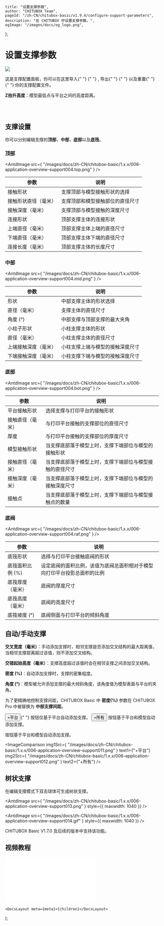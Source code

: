 
	title: "设置支撑参数",
	author: "CHITUBOX Team",
	pageId: "/zh-CN/chitubox-basic/v1.9.4/configure-support-parameters",
	description: "在 CHITUBOX 中设置支撑参数。",
	ogImage: "/images/docs/og_logo.png",
};

# 设置支撑参数

<div style={{ width: "100%", overflow: "auto" }}>
	<img
		src={
			"/images/docs/zh-CN/chitubox-basic/1.x.x/006-application-overview-support004.png"
		}
		style={{
			float: "right",
			paddingLeft: "1em",
			paddingBottom: "1em",
			maxWidth: "50%",
		}}
	/>
	<p>
		这是支撑配置面板，你可以在这里导入{" "}
		<AntdImage
			src={
				"/images/docs/zh-CN/chitubox-basic/1.x.x/006-application-overview-support008.png"
			}
		/>{" "}
		, 导出{" "}
		<AntdImage
			src={
				"/images/docs/zh-CN/chitubox-basic/1.x.x/006-application-overview-support009.png"
			}
		/>{" "}
		以及重置{" "}
		<AntdImage
			src={
				"/images/docs/zh-CN/chitubox-basic/1.x.x/006-application-overview-support007.png"
			}
		/>{" "}
		你的支撑配置文件。
	</p>
	<p>
		<b>Z抬升高度</b>：模型最低点与平台之间的高度距离。
	</p>
	<AntdImage
		src={
			"/images/docs/zh-CN/chitubox-basic/1.x.x/gif/009-z-lift-height.gif"
		}
		style={{ maxWidth: "200px" }}
	/>
	<br />
</div>
<br />

## 支撑设置

你可以分别编辑支撑的<b>顶部</b>，<b>中部</b>，<b>底部</b>以及<b>底筏</b>。<br/>

### 顶部

<AntdImage
	src={
		"/images/docs/zh-CN/chitubox-basic/1.x.x/006-application-overview-support004.top.png"
	}
/>

| 参数                 | 说明                             |
| -------------------- | -------------------------------- |
| 接触形状             | 支撑顶部与模型接触形状的选择     |
| 接触形状直径（毫米） | 支撑顶部和模型接触部位的直径尺寸 |
| 接触深度（毫米）     | 支撑顶部与模型接触的深度尺寸     |
| 连接形状             | 顶部支撑主体的连接形状           |
| 上端直径（毫米）     | 顶部支撑主体上端的直径尺寸       |
| 下端直径（毫米）     | 顶部支撑主体下端的直径尺寸       |
| 连接长度（毫米）     | 顶部支撑主体的长度尺寸           |

### 中部

<AntdImage
	src={
		"/images/docs/zh-CN/chitubox-basic/1.x.x/006-application-overview-support004.mid.png"
	}
/>

| 参数                 | 说明                             |
| -------------------- | -------------------------------- |
| 形状                 | 中部支撑主体的形状选择           |
| 直径（毫米）         | 支撑主体的直径尺寸               |
| 角度 (°)             | 中部支撑与顶部支撑的最大夹角     |
| 小柱子形状           | 小柱支撑主体的形状               |
| 直径（毫米）         | 小柱支撑主体的直径尺寸           |
| 上端接触深度（毫米） | 小柱支撑上端与模型的接触深度尺寸 |
| 下端接触深度（毫米） | 小柱支撑下端与模型的接触深度尺寸 |

### 底部

<AntdImage
	src={
		"/images/docs/zh-CN/chitubox-basic/1.x.x/006-application-overview-support004.bot.png"
	}
/>

| 参数             | 说明                                                     |
| ---------------- | -------------------------------------------------------- |
| 平台接触形状     | 选择支撑与打印平台的接触形状                             |
| 接触直径（毫米） | 与打印平台接触的支撑部位的直径尺寸                       |
| 厚度             | 与打印平台接触的支撑部位的厚度尺寸                       |
| 模型接触形状     | 当支撑底部落于模型上时，支撑下端部位与模型的接触形状     |
| 接触直径（毫米） | 当支撑底部落于模型上时，支撑下端部位与模型接触的直径尺寸 |
| 接触深度（毫米） | 当支撑底部落于模型上时，支撑下端部位与模型的接触深度尺寸 |
| 接触点           | 当支撑底部落于模型上时，支撑下端部位与模型接触点的数量   |

### 底阀

<AntdImage
	src={
		"/images/docs/zh-CN/chitubox-basic/1.x.x/006-application-overview-support004.raf.png"
	}
/>

| 参数             | 说明                                                                     |
| ---------------- | ------------------------------------------------------------------------ |
| 底筏形状         | 选择与打印平台接触底阀的形状                                             |
| 底筏面积比例 (%) | 设定底阀的面积比例，该值为底阀总面积相对于模型向打印平台投影总面积的比例 |
| 底筏厚度（毫米） | 底阀的厚度尺寸                                                           |
| 底筏高度（毫米） | 底阀的高度尺寸                                                           |
| 底筏坡度 (°)     | 底阀侧面与打印平台的倾斜角度                                             |

## 自动/手动支撑

<p>
	<b>交叉宽度（毫米）</b>：手动添加支撑时，相邻支撑是否添加交叉结构的最大距离值，当相邻支撑距离超过该值，则不添加交叉结构。
</p>

<ImageContainer>
	<AntdImage
		src={"/images/docs/zh-CN/chitubox-basic/1.x.x/gif/41Cross Width.gif"}
		style={{ maxWidth: "200px" }}
	/>
</ImageContainer>

<p>
	<b>交错起始高度（毫米）</b>：支撑高度超过该值时会在相邻支撑之间添加交叉结构。
</p>

<ImageContainer>
	<AntdImage
		src={
			"/images/docs/zh-CN/chitubox-basic/1.x.x/gif/18Staggered starting height.gif"
		}
		style={{ maxWidth: "200px" }}
	/>
</ImageContainer>

<p>
	<b>密度 (%)</b>：自动添加支撑时，支撑的密集程度。
</p>

<ImageContainer>
	<AntdImage
		src={"/images/docs/zh-CN/chitubox-basic/1.x.x/gif/19density.gif"}
		style={{ maxWidth: "200px" }}
	/>
</ImageContainer>

<p>
	<b>角度 (°)</b>：模型被允许添加支撑的最大倾斜角度，该角度值为模型表面与平台的夹角。
</p>

<ImageContainer>
	<AntdImage
		src={"/images/docs/zh-CN/chitubox-basic/1.x.x/gif/020angle.gif"}
		style={{ maxWidth: "200px" }}
	/>
</ImageContainer>

<Admonition type="note" title="注意">
	为了更精确地控制支撑间距，CHITUBOX Basic 中 <b>密度(%)</b> 参数在 CHITUBOX
	Pro 中被替换为 <b>中部支撑间距</b>。
</Admonition>

<p>
	<button className="button button--secondary">+平台</button>{" "}
	按钮仅基于平台自动添加支撑。
	<button className="button button--secondary">+所有</button> 按钮基于平台和模型自动添加支撑。
</p>

按钮基于平台和模型自动添加支撑。

<ImageComparison
	img1Src={
		"/images/docs/zh-CN/chitubox-basic/1.x.x/006-application-overview-support011.png"
	}
	text1={"+平台"}
	img2Src={
		"/images/docs/zh-CN/chitubox-basic/1.x.x/006-application-overview-support012.png"
	}
	text2={"+所有"}
/>

## 树状支撑

在编辑支撑模式下双击球体可生成树状支撑。

<AntdImage
	src={
		"/images/docs/zh-CN/chitubox-basic/1.x.x/006-application-overview-support013.png"
	}
	style={{ maxwidth: 1040 }}
/>

<AntdImage
	src={
		"/images/docs/zh-CN/chitubox-basic/1.x.x/006-application-overview-support014.gif"
	}
	style={{ maxwidth: 1040 }}
/>

<Admonition type="note" title="注意">
	CHITUBOX Basic V1.7.0 及后续的版本中支持该功能。
</Admonition>

## 视频教程

<BilibiliVideoContainer>
	<iframe
		src="//player.bilibili.com/player.html?aid=460683740&bvid=BV1q5411u7Ac&cid=341976832&page=1"
		scrolling="no"
		border="0"
		frameborder="no"
		framespacing="0"
		allowfullscreen="true"
	></iframe>
</BilibiliVideoContainer>

	<DocsLayout meta={meta}>{children}</DocsLayout>
);
